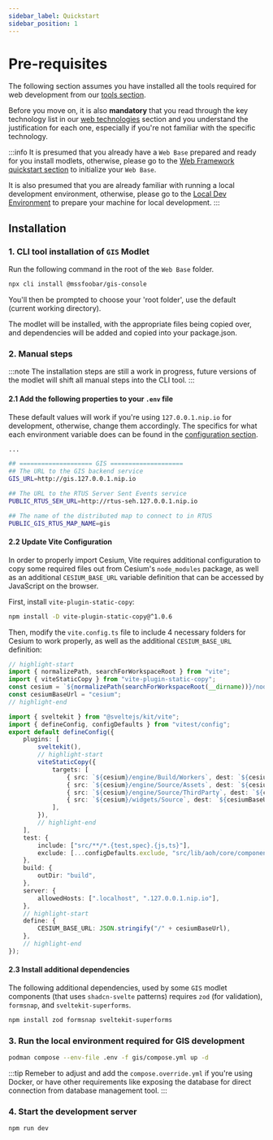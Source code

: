 ```yaml
---
sidebar_label: Quickstart
sidebar_position: 1
---
```



# Pre-requisites

The following section assumes you have installed all the tools required for web development from our
[tools section](/docs/docs/modules/get-started/tools).

Before you move on, it is also **mandatory** that you read through the key technology list in our
[web technologies](/docs/docs/overview/technologies/web) section and you understand the justification for each one,
especially if you're not familiar with the specific technology.

:::info
It is presumed that you already have a `Web Base` prepared and ready for you install modlets, otherwise, please go to the
[Web Framework quickstart section](/docs/docs/modules/web-base/quickstart) to initialize your
`Web Base`.

It is also presumed that you are already familiar with running a local development environment, otherwise, please go to
the [Local Dev Environment](/docs/docs/modules/get-started/local-development) to prepare your machine for local
development.
:::

## Installation

### 1. CLI tool installation of `GIS` Modlet

Run the following command in the root of the `Web Base` folder.

```bash title="web-base"
npx cli install @mssfoobar/gis-console
```

You'll then be prompted to choose your 'root folder', use the default (current working directory).

The modlet will be installed, with the appropriate files being copied over, and dependencies will be added and copied
into your package.json.

### 2. Manual steps

:::note
The installation steps are still a work in progress, future versions of the modlet will shift all manual steps into the
CLI tool.
:::

#### 2.1 Add the following properties to your `.env` file

These default values will work if you're using `127.0.0.1.nip.io` for development, otherwise, change them accordingly.
The specifics for what each environment variable does can be found in the
[configuration section](/docs/modules/gis/configuration/configuration.mdx#modlet-environment-variables).

```bash title=".env" {5,8,11}
...

## ==================== GIS ====================
## The URL to the GIS backend service
GIS_URL=http://gis.127.0.0.1.nip.io

## The URL to the RTUS Server Sent Events service
PUBLIC_RTUS_SEH_URL=http://rtus-seh.127.0.0.1.nip.io

## The name of the distributed map to connect to in RTUS
PUBLIC_GIS_RTUS_MAP_NAME=gis
```

#### 2.2 Update Vite Configuration

In order to properly import Cesium, Vite requires additional configuration to copy some required files out from Cesium's
`node_modules` package, as well as an additional `CESIUM_BASE_URL` variable definition that can be accessed by
JavaScript on the browser.

First, install `vite-plugin-static-copy`:

```bash
npm install -D vite-plugin-static-copy@^1.0.6
```

Then, modify the `vite.config.ts` file to include 4 necessary folders for Cesium to work properly, as well as the
additional `CESIUM_BASE_URL` definition:

```typescript
// highlight-start
import { normalizePath, searchForWorkspaceRoot } from "vite";
import { viteStaticCopy } from "vite-plugin-static-copy";
const cesium = `${normalizePath(searchForWorkspaceRoot(__dirname))}/node_modules/@cesium`;
const cesiumBaseUrl = "cesium";
// highlight-end

import { sveltekit } from "@sveltejs/kit/vite";
import { defineConfig, configDefaults } from "vitest/config";
export default defineConfig({
	plugins: [
		sveltekit(),
		// highlight-start
		viteStaticCopy({
			targets: [
				{ src: `${cesium}/engine/Build/Workers`, dest: `${cesiumBaseUrl}` },
				{ src: `${cesium}/engine/Source/Assets`, dest: `${cesiumBaseUrl}` },
				{ src: `${cesium}/engine/Source/ThirdParty`, dest: `${cesiumBaseUrl}` },
				{ src: `${cesium}/widgets/Source`, dest: `${cesiumBaseUrl}` },
			],
		}),
		// highlight-end
	],
	test: {
		include: ["src/**/*.{test,spec}.{js,ts}"],
		exclude: [...configDefaults.exclude, "src/lib/aoh/core/components/ui/*.ts"],
	},
	build: {
		outDir: "build",
	},
	server: {
		allowedHosts: [".localhost", ".127.0.0.1.nip.io"],
	},
	// highlight-start
	define: {
		CESIUM_BASE_URL: JSON.stringify("/" + cesiumBaseUrl),
	},
	// highlight-end
});
```

#### 2.3 Install additional dependencies

The following additional dependencies, used by some `GIS` modlet components (that uses `shadcn-svelte` patterns)
requires `zod` (for validation), `formsnap`, and `sveltekit-superforms`.

```bash
npm install zod formsnap sveltekit-superforms
```

### 3. Run the local environment required for GIS development

```bash title="dev-containers"
podman compose --env-file .env -f gis/compose.yml up -d
```

:::tip
Remeber to adjust and add the `compose.override.yml` if you're using Docker, or have other requirements like exposing
the database for direct connection from database management tool.
:::

### 4. Start the development server

```bash
npm run dev
```
